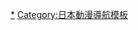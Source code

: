 {{Navbox
| name  = 进击的巨人
| title  = [[進擊的巨人]]（作者：[[諫山創]]）
| image = [[File:Attack on Titan logo.svg|upright|200px]]
|listclass = hlist
| state = {{{Attack on Titan |state=expanded}}}
|group1 = 主要與衍生作品
|list1  = [[進擊的巨人]] - [[進擊的巨人 Before the fall|Before the fall]] - [[進擊！巨人中學校]] - [[短劇的巨人]] - [[進擊的巨人 無悔的選擇|無悔的選擇]] - [[進擊的巨人 隔絕都市的女王|隔絕都市的女王]] - [[進擊的巨人 LOST GIRLS|LOST GIRLS]]
|group2 = 改編作品
|list2 = [[進擊的巨人 (動畫)|動畫版]]（[[進擊的巨人集數列表|集數列表]]） - [[進擊的巨人 (2015年電影)|進擊的巨人 (電影)]] - [[進擊的巨人 人類最後之翼|人類最後之翼]] - [[進擊的巨人 (遊戲)]] - [[進擊的巨人2 (遊戲)|進擊的巨人2]]

|group3 = 相關條目
|list3  = [[進擊的巨人角色列表|角色列表]]（[[艾連·葉卡]]） - [[進擊的巨人世界觀設定及專有名詞列表|世界觀設定及專有名詞列表]]
|group4 = 音樂
|list4 = {{Navbox|child
|group1 = 動畫片頭
|list1  = [[向自由進擊|紅蓮的弓矢]] - [[向自由進擊|自由之翼]] - 紅蓮的座標（劇場版前段） - 自由的代價（劇場版後段） - 獻出心臟吧！（{{lang|ja|心臓を捧げよ!}}） - Red Swan - 憧憬與屍之道 （{{lang|ja|憧憬と屍の道}}） - [[我的戰爭 (歌曲)|我的戰爭]] - [[地鳴 (歌曲)|The Rumbling]]
|group2 = 動畫片尾
|list2 = [[美麗而殘酷的世界]] - {{link-ja|great escape}} - {{link-ja|YAMANAIAME}}（劇場版前段） - theDOGS（劇場版後段） - 黃昏之鳥（{{lang|ja|夕暮れの鳥}}） - 曉之鎮魂歌（{{lang|ja|暁の鎮魂歌}}） - Name of Love - 衝擊 - 惡魔之子
|group3 = 真人電影 
|list3 = ANTI-HERO - SOS
}}
}}<noinclude>
{{collapsible option}}
[[Category:进击的巨人|*]]
[[Category:日本動漫導航模板]]
</noinclude>
